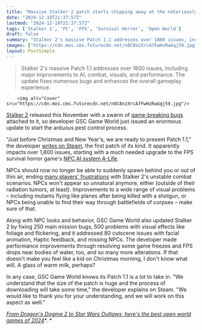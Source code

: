 ```yaml
---
title: "Massive Stalker 2 patch starts chipping away at the notoriously glitchy game's worst problems, including over 80 cutscene problems and nearly 2,000 more bugs"
date: "2024-12-19T21:37:57Z"
lastmod: "2024-12-19T21:37:57Z"
tags: ['Stalker 2', 'PC', 'FPS', 'Survival Horror', 'Open World']
draft: false
summary: "Stalker 2's massive Patch 1.1 addresses over 1800 issues, including major improvements to AI, combat, visuals, and performance.  The update fixes numerous bugs and enhances the overall gameplay experience."
images: ["https://cdn.mos.cms.futurecdn.net/n8C8nzXrcA7FwHzRwGqj59.jpg"]
layout: PostSimple
---
```

> Stalker 2's massive Patch 1.1 addresses over 1800 issues, including major improvements to AI, combat, visuals, and performance.  The update fixes numerous bugs and enhances the overall gameplay experience.


        <img alt="Cover" src="https://cdn.mos.cms.futurecdn.net/n8C8nzXrcA7FwHzRwGqj59.jpg"/>
        
[<u>Stalker 2</u>](https://www.gamesradar.com/games/fps/Stalker-2-Heart-of-Chornobyl-review/) released this November with a swarm of [<u>game-breaking bugs</u>](https://www.gamesradar.com/games/fps/stalker-2-boss-thought-bugs-would-bother-yall-more-and-expected-much-less-success-still-wants-to-fix-things-until-its-a-game-90-percent-of-people-loved/) attached to it, so developer GSC Game World just issued an enormous update to start the arduous pest control process. 

"Just before Christmas and New Year's, we are ready to present Patch 1.1," the developer [<u>writes on Steam</u>](https://store.steampowered.com/news/app/1643320/view/525329871842312365?l=english), the first patch of its kind. It apparently impacts over 1,800 issues, starting with a much needed upgrade to the FPS survival horror game's [<u>NPC AI system A-Life</u>](https://www.gamesradar.com/games/fps/stalker-2-director-says-she-was-as-shocked-as-anyone-by-the-controversy-over-ai-system-a-lifes-removal-from-the-fpss-steam-page-i-noticed-it-because-of-reddit/).

NPCs should now no longer be able to suddenly spawn behind you or out of thin air, ending [<u>many players' frustrations</u>](https://www.gamesradar.com/games/fps/stalker-2-sleuth-discovers-why-the-ai-feels-particularly-harsh-its-because-it-is-but-the-devs-say-theyre-already-working-to-fix-the-broken-monster-spawns/) with Stalker 2's unstable combat scenarios. NPCs won't appear so unnatural anymore, either (outside of their radiation tumors, at least). Improvements to a wide range of visual problems – including mutants flying like planes after being killed with a shotgun, or NPCs being unable to find their way through battlefields of corpses – make sure of that.

Along with NPC looks and behavior, GSC Game World also updated Stalker 2 by fixing 250 main mission bugs, 500 problems with visual effects like foliage and flickering, and it addressed 80 cutscene issues with facial animation, Haptic feedback, and missing NPCs. The developer made performance improvements through resolving some game freezes and FPS drops near bodies of water, too, and so many more alterations. If that doesn't make you feel like a kid on Christmas morning, I don't know what will. A glass of warm milk, perhaps?

In any case, GSC Game World knows its Patch 1.1 is a lot to take in. "We understand that the size of the patch is huge and the process of downloading will take some time," the developer explains on Steam. "We would like to thank you for your understanding, and we will work on this aspect as well."

[<u><em>From Dragon's Dogma 2 to Star Wars Outlaws, here's the best open world games of 2024</em></u>](https://www.gamesradar.com/year-in-review-must-play-open-world-games-of-2024/)*. *
        